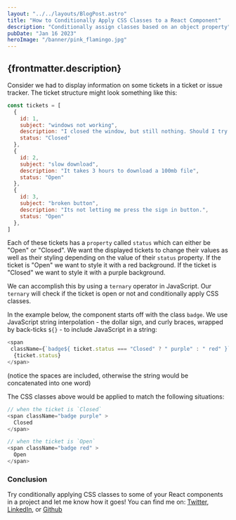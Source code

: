---
layout: "../../layouts/BlogPost.astro"
title: "How to Conditionally Apply CSS Classes to a React Component"
description: "Conditionally assign classes based on an object property"
pubDate: "Jan 16 2023"
heroImage: "/banner/pink_flamingo.jpg"
---

## {frontmatter.description}

Consider we had to display information on some tickets in a ticket or issue tracker. The ticket structure might look something like this:

```js
const tickets = [
  {
    id: 1,
    subject: "windows not working",
    description: "I closed the window, but still nothing. Should I try closing the drapes?",
    status: "Closed"
  },
  {
    id: 2,
    subject: "slow download",
    description: "It takes 3 hours to download a 100mb file",
    status: "Open"
  },
  {
    id: 3,
    subject: "broken button",
    description: "Its not letting me press the sign in button.",
    status: "Open"
  },
]
```

Each of these tickets has a `property` called `status` which can either be "Open" or "Closed". We want the displayed tickets to change their values as well as their styling depending on the value of their `status` property. If the ticket is "Open" we want to style it with a red background. If the ticket is "Closed" we want to style it with a purple background.

We can accomplish this by using a `ternary` operator in JavaScript. Our `ternary` will check if the ticket is open or not and conditionally apply CSS classes.

In the example below, the component starts off with the class `badge`. We use JavaScript string interpolation - the dollar sign, and curly braces, wrapped by back-ticks `${}` - to include JavaScript in a string:

```js
<span
 className={`badge${ ticket.status === "Closed" ? " purple" : " red" }`}>
  {ticket.status}
</span>
```

(notice the spaces are included, otherwise the string would be concatenated into one word)

The CSS classes above would be applied to match the following situations:

```js
// when the ticket is `Closed`
<span className="badge purple" >
  Closed
</span>

// when the ticket is `Open`
<span className="badge red" >
  Open
</span>
```

### Conclusion

Try conditionally applying CSS classes to some of your React components in a project and let me know how it goes! You can find me on: <a href="https://twitter.com/ronjtech" target="_blank" rel="noreferrer noopener">Twitter</a>, <a href="https://www.linkedin.com/in/ronjf/" target="_blank" rel="noreferrer noopener">LinkedIn</a>, or <a href="https://github.com/ronthetech" target="_blank" rel="noreferrer noopener">Github</a>
